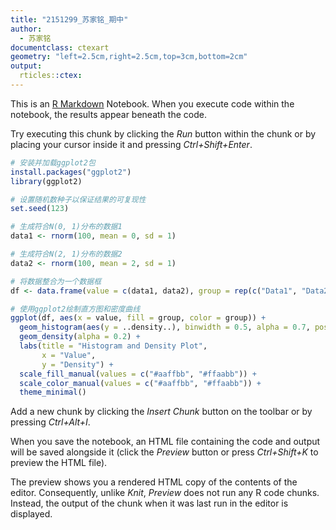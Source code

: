 ```yaml
---
title: "2151299_苏家铭_期中"
author:
  - 苏家铭
documentclass: ctexart
geometry: "left=2.5cm,right=2.5cm,top=3cm,bottom=2cm"
output:
  rticles::ctex:
---
```


This is an [R Markdown](http://rmarkdown.rstudio.com) Notebook. When you execute code within the notebook, the results appear beneath the code. 

Try executing this chunk by clicking the *Run* button within the chunk or by placing your cursor inside it and pressing *Ctrl+Shift+Enter*. 



```r

# 安装并加载ggplot2包
install.packages("ggplot2")
library(ggplot2)

# 设置随机数种子以保证结果的可复现性
set.seed(123)

# 生成符合N(0, 1)分布的数据1
data1 <- rnorm(100, mean = 0, sd = 1)

# 生成符合N(2, 1)分布的数据2
data2 <- rnorm(100, mean = 2, sd = 1)

# 将数据整合为一个数据框
df <- data.frame(value = c(data1, data2), group = rep(c("Data1", "Data2"), each = 100))

# 使用ggplot2绘制直方图和密度曲线
ggplot(df, aes(x = value, fill = group, color = group)) +
  geom_histogram(aes(y = ..density..), binwidth = 0.5, alpha = 0.7, position = "identity") +
  geom_density(alpha = 0.2) +
  labs(title = "Histogram and Density Plot",
       x = "Value",
       y = "Density") +
  scale_fill_manual(values = c("#aaffbb", "#ffaabb")) +
  scale_color_manual(values = c("#aaffbb", "#ffaabb")) +
  theme_minimal()
```



Add a new chunk by clicking the *Insert Chunk* button on the toolbar or by pressing *Ctrl+Alt+I*.

When you save the notebook, an HTML file containing the code and output will be saved alongside it (click the *Preview* button or press *Ctrl+Shift+K* to preview the HTML file).

The preview shows you a rendered HTML copy of the contents of the editor. Consequently, unlike *Knit*, *Preview* does not run any R code chunks. Instead, the output of the chunk when it was last run in the editor is displayed.

